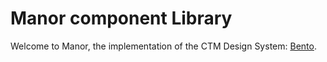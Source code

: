 
<Meta title="Welcome" />

# Manor component Library

Welcome to Manor, the implementation of the CTM Design System: [Bento](https://zeroheight.com/9942937b5/p/06eee5-ctm-design-system).
